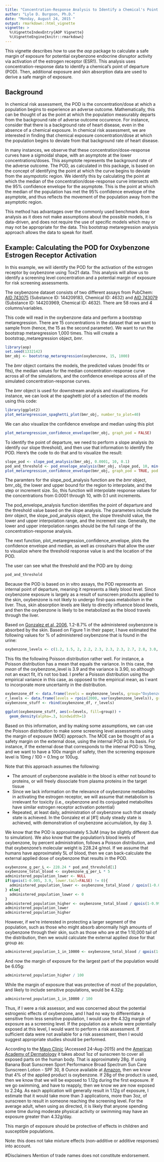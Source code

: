```yaml
---
title: "Concentration-Response Analysis to Identify a Chemical's Point of Departure Using the AOP Package"
author: "Lyle D. Burgoon, Ph.D."
date: "Monday, August 24, 2015 "
output: rmarkdown::html_vignette
vignette: >
  %\VignetteIndexEntry{AOP Vignette}
  %\VignetteEngine{knitr::rmarkdown}
---
```


This vignette describes how to use the _aop_ package to calculate a safe margin of exposure for potential oxybenzone endocrine disruptor activity via activation of the estrogen receptor (ESR1). This analysis uses concentration-response data to identify a chemical's point of departure (POD). Then, additional exposure and skin absorption data are used to derive a safe margin of exposure. 

## Background

In chemical risk assessment, the POD is the concentration/dose at which a population begins to experience an adverse outcome. Mathematically, this can be thought of as the point at which the population measurably departs from the background rate of adverse outcome occurence. For instance, consider that there is a background rate of heart disease, even in the absence of a chemical exposure. In chemical risk assessment, we are interested in finding that chemical exposure concentration/dose at which the population begins to deviate from that background rate of heart disease. 

In many instances, we observe that these concentration/dose-response curves have a sigmoidal shape, with an asymptote at the lower concentrations/doses. This asymptote represents the background rate of the adverse outcome. The POD, as calculated in this package, is based on the concept of identifying the point at which the curve begins to deviate from the asympototic region. We identify this by calculating the point at which the median of the concentration/dose-response curve intersects with the 95% confidence envelope for the asymptote. This is the point at which the median of the population has met the 95% confidence envelope of the asymptote, and thus reflects the movement of the population away from the asymptotic region.

This method has advantages over the commonly used benchmark dose analysis as it does not make assumptions about the possible models, it is data-driven, and does not require the use of specific models which may or may not be appropriate for the data. This bootstrap metaregression analysis approach allows the data to speak for itself.

## Example: Calculating the POD for Oxybenzone Estrogen Receptor Activation

In this example, we will identify the POD for the activation of the estrogen receptor by oxybenzone using Tox21 data. This analysis will allow us to identify a screening level concentration and a potential margin of exposure for risk screening assessments.

The oxybenzone dataset consists of two different assays from PubChem: [AID 743075][] (Substance ID: 144209183, Chemical ID: 4632) and [AID 743079][] (Substance ID: 144203969, Chemical ID: 4632). There are 58 rows and 4 columns/variables.

This code will read in the oxybenzone data and perform a bootstrap metaregression. There are 15 concentrations in the dataset that we want to sample from (hence, the 15 as the second parameter). We want to run the bootstrap metaregression 1,000 times. This will create a bootstrap_metaregression object, _bmr_.
```r
library(aop)
set.seed(1332142)
bmr_obj <- bootstrap_metaregression(oxybenzone, 15, 1000)
```

The _bmr_ object contains the models, the predicted values (model fits or fits), the median values for the median concentration-response curve across all of the simulations, and the confidence envelope across all of the simulated concentration-response curves.

The _bmr_ object is used for downstream analysis and visualizations. For instance, we can look at the spaghetti plot of a selection of the models using this code:
```r
library(ggplot2)
plot_metaregression_spaghetti_plot(bmr_obj, number_to_plot=40)
```

We can also visualize the confidence envelope and median using this plot
```r
plot_metaregression_confidence_envelope(bmr_obj, graph_pod = FALSE)
```

To identify the point of departure, we need to perform a slope analysis (to identify our slope threshold), and then use that information to identify the POD. Here's the code to do that and to visualize the result:
```r
slope_pod <- slope_pod_analysis(bmr_obj, 0.0001, 10, 0.1)
pod_and_threshold <- pod_envelope_analysis(bmr_obj, slope_pod, 10, min(oxybenzone$Concentration), max(oxybenzone$Concentration), 0.1)
plot_metaregression_confidence_envelope(bmr_obj, graph_pod = TRUE, pod = pod_and_threshold$pod, pod_threshold=pod_and_threshold$threshold)
```

The paramters for the slope\_pod_analysis function are the _bmr_ object, bmr\_obj, the lower and upper bound for the region to interpolate, and the step or increment size. So, this function will interpolate response values for the concentrations from 0.0001 through 10, with 0.1 unit increments. 

The pod\_envelope_analysis function identifies the point of departure and the threshold value based on the slope analysis. The parameters include the _bmr_ object, the slope\_pod_analysis object, the slope threshold value, the lower and upper interpolation range, and the increment size. Generally, the lower and upper interpolation ranges should be the full range of the concentration-response analysis. 

The next function, plot\_metaregression\_confidence_envelope, plots the confidence envelope and median, as well as crosshairs that allow the user to visualize where the threshold response value is and the location of the POD. 

The user can see what the threshold and the POD are by doing:
```r
pod_and_threshold
```

Because the POD is based on in vitro assays, the POD represents an internal point of departure, meaning it represents a likely blood level. Since oxybenzone exposure is largely as a result of sunscreen products applied to the skin, oxybenzone is not likely to undergo first-pass metabolism in the liver. Thus, skin absorption levels are likely to directly influence blood levels, and then the oxybenzone is likely to be metabolized as the blood travels through the liver. 

Based on [Gonzalez et al, 2006][], 1.2-8.7% of the administered oxybenzone is absorbed by the skin. Based on Figure 1 in their paper, I have estimated the following values for % of administered oxybenzone that is found in the urine:
```r
oxybenzone_levels <- c(1.2, 1.5, 2, 2.2, 2.3, 2.3, 2.3, 2.7, 2.8, 3.0, 3.0, 3.5, 3.5, 3.6, 3.7, 3.8, 4.0, 4.1, 4.1, 6.0, 7.1, 8.0, 8.7)
```

This fits the following Poisson distribution rather well. For instance, a Poisson distribution has a mean that equals the variance. In this case, the _mean_ of the oxybenzone_level is 3.9 and the variance is 3.90, so although not an exact fit, it's not too bad. I prefer a Poisson distribution using the empirical variance in this case, as opposed to the empirical mean, as I want to incorporate more uncertainty in the distribution. 
```r
oxybenzone_df <- data.frame(levels = oxybenzone_levels, group="Oxybenzone")
r_levels <- data.frame(levels = rpois(2000, var(oxybenzone_levels)), group = "Poisson")
oxybenzone_stuff <- rbind(oxybenzone_df, r_levels)

ggplot(oxybenzone_stuff, aes(x=levels, fill=group)) + 
  geom_density(alpha=.3, bindwidth=1)
```

Based on this information, and by making some assumptions, we can use the Poisson distribution to make some screening level assessments using the margin of exposure (MOE) approach. The MOE can be thought of as a safety margin on the external dose, using the internal POD as its basis. For instance, if the external dose that corresponds to the internal POD is 10mg, and we want to have a 100x margin of safety, then the screening exposure level is 10mg / 100 = 0.1mg or 100ug. 

Note that this approach assumes the following:

* The amount of oxybenzone available in the blood is either not bound to proteins, or will freely dissociate from plasma proteins in the target tissue
* Since we lack information on the relevance of oxybenzone metabolites in activating the estrogen receptor, we will assume that metabolism is irrelevant for toxicity (i.e., oxybenzone and its conjugated metabolites have similar estrogen receptor activation potential)
* Repeated, at least daily, administration of oxybenzone such that steady state is achieved. In the Gonzalez et al [#1] study steady state is achieved, with demonstration of oxybenzone accumulation, by day 3.

We know that the POD is approximately 5.3uM (may be slightly different due to simulation). We also know that the population's blood levels of oxybenzone, by percent administration, follows a Poisson distribution, and that oxybenzone's molecular weight is 228.24 g/mol. If we assume that humans have approximately 5L of blood, then we can back-calculate the external applied dose of oxybenzone that results in the POD.

```r
oxybenzone_g_per_L <- 228.24 * pod_and_threshold[1]
oxybenzone_total_blood <- oxybenzone_g_per_L * 5
administered_population_lower <- NULL
if(qpois(1-0.005, 3.9, lower.tail=FALSE) != 0){
  administered_population_lower <- oxybenzone_total_blood / qpois(1-0.005, 3.9, lower.tail=FALSE)
} else{
  administered_population_lower <- 0
}
administered_population_higher <- oxybenzone_total_blood / qpois(1-0.995, 3.9, lower.tail=FALSE)
administered_population_lower
administered_population_higher
```

However, if we're interested in protecting a larger segment of the population, such as those who might absorb abnormally high amounts of oxybenzone through their skin, such as those who are at the 1:10,000 tail of the distribution, then we would calculate the external applied dose for that group as:
```r
administered_population_1_in_10000 <- oxybenzone_total_blood / qpois(1-0.99995, 3.9, lower.tail=FALSE)
```

And now the margin of exposure for the largest part of the population would be 6.05g:
```r
administered_population_higher / 100
```

While the margin of exposure that was protective of most of the population, and likely to include sensitive populations, would be 4.32g:
```r
administered_population_1_in_10000 / 100
```

Thus, if I were a risk assessor, and was concerned about the potential estrogenic effects of oxybenzone, and I had no way to differentiate a sensitive from less sensitive population, I would use the 4.32g margin of exposure as a screening level. If the population as a whole were potentially exposed at this level, I would want to perform a risk assessment. If sufficient data were not available for a risk assessment, then I would suggest appropriate studies should be performed.

According to the [Mayo Clinic][] (Accessed 24-Aug-2015) and the [American Academy of Dermatology][] it takes about 1oz of sunscreen to cover all exposed parts on the human body. That is approximately 28g. If using Banana Boat Sunscreen Sport Performance Broad Spectrum Sun Care Sunscreen Lotion - SPF 30, 8 Ounce available at [Amazon][], then we know that 4% of the applied product is oxybenzone. If 28g of the product is used, then we know that we will be exposed to 1.12g during the first exposure. If we go swimming, and have to reapply, then we know we are now exposed to 2.24g. As each application will generally result in 1.12g of exposure, I estimate that it would take more than 3 applications, more than 3oz, of sunscreen to result in someone reaching the screening level. For the average adult, when using as directed, it is likely that anyone spending some time during moderate physical activity or swimming may have an exposure greater than 4.32g/day.

This margin of exposure should be protective of effects in children and susceptible populations.

Note: this does not take mixture effects (non-additive or additive responses) into account.

[AID 743075]: https://pubchem.ncbi.nlm.nih.gov/assay/assay.cgi?aid=743075

[AID 743079]: https://pubchem.ncbi.nlm.nih.gov/assay/assay.cgi?aid=743079

[Gonzalez et al, 2006]: http://onlinelibrary.wiley.com/doi/10.1111/j.1365-2133.2005.07007.x/abstract

[Mayo Clinic]: http://www.mayoclinic.org/health-tip/art-20048922.

[American Academy of Dermatology]: https://www.aad.org/media-resources/stats-and-facts/prevention-and-care/sunscreen-faqs

[Amazon]: http://www.amazon.com/Banana-Boat-Sunscreen-Performance-Spectrum/dp/B0030ZEGDY

#Disclaimers
Mention of trade names does not constitute endorsement.
